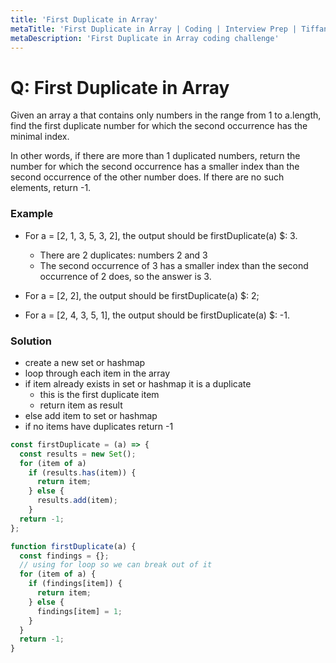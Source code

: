 ```yaml
---
title: 'First Duplicate in Array'
metaTitle: 'First Duplicate in Array | Coding | Interview Prep | Tiffany Lea'
metaDescription: 'First Duplicate in Array coding challenge'
---
```


# Q: First Duplicate in Array

Given an array a that contains only numbers in the range from 1 to a.length, find the first duplicate number for which the second occurrence has the minimal index.

In other words, if there are more than 1 duplicated numbers, return the number for which the second occurrence has a smaller index than the second occurrence of the other number does. If there are no such elements, return -1.

### Example

- For a = [2, 1, 3, 5, 3, 2], the output should be firstDuplicate(a) \$: 3.

  - There are 2 duplicates: numbers 2 and 3
  - The second occurrence of 3 has a smaller index than the second occurrence of 2 does, so the answer is 3.

- For a = [2, 2], the output should be firstDuplicate(a) \$: 2;
- For a = [2, 4, 3, 5, 1], the output should be firstDuplicate(a) \$: -1.

### Solution

- create a new set or hashmap
- loop through each item in the array
- if item already exists in set or hashmap it is a duplicate
  - this is the first duplicate item
  - return item as result
- else add item to set or hashmap
- if no items have duplicates return -1

```javascript
const firstDuplicate = (a) => {
  const results = new Set();
  for (item of a)
    if (results.has(item)) {
      return item;
    } else {
      results.add(item);
    }
  return -1;
};

function firstDuplicate(a) {
  const findings = {};
  // using for loop so we can break out of it
  for (item of a) {
    if (findings[item]) {
      return item;
    } else {
      findings[item] = 1;
    }
  }
  return -1;
}
```
